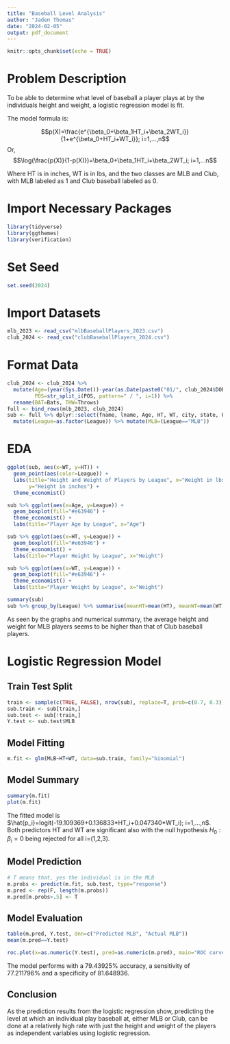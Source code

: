 ```yaml
---
title: "Baseball Level Analysis"
author: "Jaden Thomas"
date: "2024-02-05"
output: pdf_document
---
```


```r
knitr::opts_chunk$set(echo = TRUE)
```

# Problem Description
To be able to determine what level of baseball a player plays at by the individuals height and weight, a logistic regression model is fit.

The model formula is:

$$p(X)=\frac{e^{\beta_0+\beta_1HT_i+\beta_2WT_i}}{1+e^{\beta_0+HT_i+WT_i}}; i=1,...,n$$
Or,
$$\log(\frac{p(X)}{1-p(X)})=\beta_0+\beta_1HT_i+\beta_2WT_i; i=1,...n$$

Where HT is in inches, WT is in lbs, and the two classes are MLB and Club, with MLB labeled as 1 and Club baseball labeled as 0.

# Import Necessary Packages
```r
library(tidyverse)
library(ggthemes)
library(verification)
```

# Set Seed
```r
set.seed(2024)
```

# Import Datasets
```r
mlb_2023 <- read_csv("mlbBaseballPlayers_2023.csv")
club_2024 <- read_csv("clubBaseballPlayers_2024.csv")

```

# Format Data
```r
club_2024 <- club_2024 %>% 
  mutate(Age=(year(Sys.Date())-year(as.Date(paste0("01/", club_2024$DOB), format="%d/%m/%Y"))),
         POS=str_split_i(POS, pattern=" / ", i=1)) %>% 
  rename(BAT=Bats, THW=Throws)
full <- bind_rows(mlb_2023, club_2024)
sub <- full %>% dplyr::select(fname, lname, Age, HT, WT, city, state, POS, Team, League) %>% 
  mutate(League=as.factor(League)) %>% mutate(MLB=(League=="MLB"))
```

# EDA
```r
ggplot(sub, aes(x=WT, y=HT)) +
  geom_point(aes(color=League)) +
  labs(title="Height and Weight of Players by League", x="Weight in lbs",
       y="Height in inches") +
  theme_economist()

sub %>% ggplot(aes(x=Age, y=League)) +
  geom_boxplot(fill="#e63946") +
  theme_economist() +
  labs(title="Player Age by League", x="Age")

sub %>% ggplot(aes(x=HT, y=League)) +
  geom_boxplot(fill="#e63946") +
  theme_economist() +
  labs(title="Player Height by League", x="Height")

sub %>% ggplot(aes(x=WT, y=League)) +
  geom_boxplot(fill="#e63946") +
  theme_economist() +
  labs(title="Player Weight by League", x="Weight")
```

```r
summary(sub)
sub %>% group_by(League) %>% summarise(meanHT=mean(HT), meanWT=mean(WT), meanAGE=mean(Age), n=n())
```

As seen by the graphs and numerical summary, the average height and weight for MLB players seems to be higher than that of Club baseball players.


# Logistic Regression Model

## Train Test Split

```r
train <- sample(c(TRUE, FALSE), nrow(sub), replace=T, prob=c(0.7, 0.3))
sub.train <- sub[train,]
sub.test <- sub[!train,]
Y.test <- sub.test$MLB
```


## Model Fitting

```r
m.fit <- glm(MLB~HT+WT, data=sub.train, family="binomial")
```


## Model Summary

```r
summary(m.fit)
plot(m.fit)
```

The fitted model is $\hat{p_i}=logit(-19.109369+0.136833*HT_i+0.047340*WT_i); i=1,...,n$. Both predictors HT and WT are significant also with the null hypothesis $H_0:\beta_i=0$ being rejected for all i=(1,2,3).

## Model Prediction

```r
# T means that, yes the individual is in the MLB
m.probs <- predict(m.fit, sub.test, type="response") 
m.pred <- rep(F, length(m.probs))
m.pred[m.probs>.5] <- T
```


## Model Evaluation

```r
table(m.pred, Y.test, dnn=c("Predicted MLB", "Actual MLB"))
mean(m.pred==Y.test)

roc.plot(x=as.numeric(Y.test), pred=as.numeric(m.pred), main="ROC curve for MLB Classifcation", plot.thres = NULL)
```


The model performs with a 79.43925% accuracy, a sensitivity of 77.211796% and a specificity of 81.648936.

## Conclusion

As the prediction results from the logistic regression show, predicting the level at which an individual play baseball at, either MLB or Club, can be done at a relatively high rate with just the height and weight of the players as independent variables using logistic regression.
